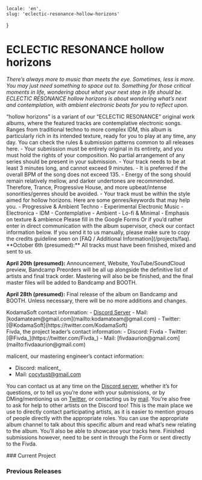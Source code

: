     locale: 'en',
    slug: 'eclectic-resonance-hollow-horizons'
}

# ECLECTIC RESONANCE hollow horizons

*There’s always more to music than meets the eye. Sometimes, less is more. You may just need something to space out to. Something for those critical moments in life, wondering about what your next step in life should be. ECLECTIC RESONANCE hollow horizons is about wondering what’s next and contemplation, with ambient electronic beats for you to reflect upon.*

<WrappableParagraph title="Presentation">
“hollow horizons” is a variant of our “ECLECTIC RESONANCE” original work albums, where the featured tracks are contemplative electronic songs. Ranges from traditional techno to more complex IDM, this album is particularly rich in its intended texture, ready for you to play at any time, any day.
</WrappableParagraph>

<WrappableParagraph title="General KodamaSounds Specific Rules">
    <CtaButton link='/projects/faq' icon='book'>
        <span>You can check the rules & submission patterns common to all releases here.</span>
    </CtaButton>
</WrappableParagraph>

<WrappableParagraph title="hollow horizons Specific Music Rules">
- Your submission must be entirely original in its entirety, and you must hold the rights of your composition. No partial arrangement of any series should be present in your submission.
- Your track needs to be at least 3 minutes long, and cannot exceed 9 minutes.
- It is preferred if the overall BPM of the song does not exceed 135.
- Energy of the song should remain relatively mellow, and darker undertones are recommended. Therefore, Trance, Progressive House, and more upbeat/intense sonorities/genres should be avoided.
- Your track must be within the style aimed for hollow horizons. Here are some genres/keywords that may help you.
    - Progressive & Ambient Techno
    - Experimental Electronic Music
    - Electronica
    - IDM
    - Contemplative
    - Ambient
    - Lo-fi & Minimal
    - Emphasis on texture & ambience

</WrappableParagraph>

<WrappableParagraph title="Track Submission">
<CtaButton link='https://forms.gle/DU89awpw9bpPvuCo7' icon='envelope'>
    <span>Please fill in the Google Forms</span>
</CtaButton>
Or if you’d rather enter in direct communication with the album supervisor, check our contact information below. If you send it to us manually, please make sure to copy the credits guideline seen on [FAQ / Additional Information](/projects/faq).
</WrappableParagraph>

<WrappableParagraph title="Deadlines">
**October 6th (presumed):** All tracks must have been finished, mixed and sent to us.

**April 20th (presumed):** Announcement, Website, YouTube/SoundCloud preview, Bandcamp Preorders will be all up alongside the definitive list of artists and final track order. Mastering will also be be finished, and the final master files will be added to Bandcamp and BOOTH.

**April 28th (presumed):** Final release of the album on Bandcamp and BOOTH. Unless necessary, there will be no more additions and changes.
</WrappableParagraph>

<WrappableParagraph title="Contact (Questions / Submissions)">
KodamaSoft contact information:
- <a href="/discord">Discord Server</a> 
- Mail: [kodamateam@gmail.com](mailto:kodamateam@gmail.com)
- Twitter: [@KodamaSoft](https://twitter.com/KodamaSoft)

<br/>
Fivda, the project leader’s contact information:
- Discord: Fivda
- Twitter: [@Fivda_](https://twitter.com/Fivda_)
- Mail: [fivdaaurion@gmail.com](mailto:fivdaaurion@gmail.com)

malicent, our mastering engineer’s contact information:
- Discord: malicent_
- Mail: [cocytust@gmail.com](mailto:cocytust@gmail.com)

You can contact us at any time on the <a href="/discord">Discord server</a>, whether it’s for questions, or to tell us you’re done with your submissions, or by DMing/mentioning us on [Twitter](https://twitter.com/KodamaSoft), or contacting us by [mail](mailto:kodamateam@gmail.com). You’re also free to ask for help to other artists on the Discord too! This is the main place we use to directly contact participating artists, as it is easier to mention groups of people directly with the appropriate roles. You can use the appropriate album channel to talk about this specific album and read what’s new relating to the album. You’ll also be able to showcase your tracks here. Finished submissions however, need to be sent in through the Form or sent directly to the Fivda.
</WrappableParagraph>

<WrappableParagraph title="Releases Information">
### Current Project
<ProjectInformation slug="eclectic-resonance-hollow-horizons"/>

### Previous Releases
<AlbumListing slug="eclectic-resonance-hollow-horizons"/>
</WrappableParagraph>